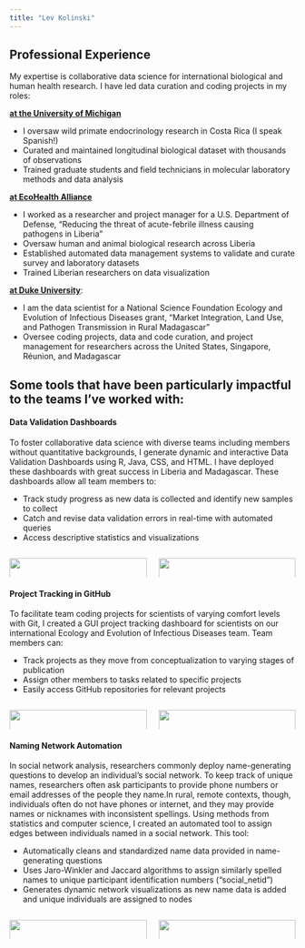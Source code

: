 ```yaml
---
title: "Lev Kolinski"
---
```

## Professional Experience
My expertise is collaborative data science for international biological and human health research. I have led data curation and coding projects in my roles:

[**at the University of Michigan**](https://sites.lsa.umich.edu/capuchin/)

-   I oversaw wild primate endocrinology research in Costa Rica (I speak Spanish!)
-   Curated and maintained longitudinal biological dataset with thousands of observations
-   Trained graduate students and field technicians in molecular laboratory methods and data analysis

[**at EcoHealth Alliance**](https://www.ecohealthalliance.org/program/whats-the-fever)

-   I worked as a researcher and project manager for a U.S. Department of Defense, "Reducing the threat of acute-febrile illness causing pathogens in Liberia"
-   Oversaw human and animal biological research across Liberia
-   Established automated data management systems to validate and curate survey and laboratory datasets
-   Trained Liberian researchers on data visualization

[**at Duke University**](https://sites.duke.edu/bassmadagascar/output-and-outcomes/market-integration-land-use-and-pathogen-transmission-in-rural-madagascar/):

-   I am the data scientist for a National Science Foundation Ecology and Evolution of Infectious Diseases grant, "Market Integration, Land Use, and Pathogen Transmission in Rural Madagascar"
-   Oversee coding projects, data and code curation, and project management for researchers across the United States, Singapore, Réunion, and Madagascar

## Some tools that have been particularly impactful to the teams I've worked with:

#### Data Validation Dashboards

To foster collaborative data science with diverse teams including members without quantitative backgrounds, I generate dynamic and interactive Data Validation Dashboards using R, Java, CSS, and HTML. I have deployed these dashboards with great success in Liberia and Madagascar. These dashboards allow all team members to:

-   Track study progress as new data is collected and identify new samples to collect
-   Catch and revise data validation errors in real-time with automated queries
-   Access descriptive statistics and visualizations

::: columns
::: {.column width="50%"}
![](Media/dashboard_validation.png){.zoomable fig-align="center" width="100%"}
:::

::: {.column width="50%"}
![](Media/dashboard_blood_pressure.png){.zoomable fig-align="center" width="100%"}
:::
:::

#### Project Tracking in GitHub

To facilitate team coding projects for scientists of varying comfort levels with Git, I created a GUI project tracking dashboard for scientists on our international Ecology and Evolution of Infectious Diseases team. Team members can:

-   Track projects as they move from conceptualization to varying stages of publication
-   Assign other members to tasks related to specific projects
-   Easily access GitHub repositories for relevant projects

::: columns
::: {.column width="50%"}
![](Media/github_project_tracker_1.png){.zoomable fig-align="center" width="100%"}
::: 
::: {.column width="50%"}
![](Media/github_project_tracker_2.png){.zoomable fig-align="center" width="100%"}
::: 
::: 

#### Naming Network Automation

In social network analysis, researchers commonly deploy name-generating questions to develop an individual's social network. To keep track of unique names, researchers often ask participants to provide phone numbers or email addresses of the people they name.In rural, remote contexts, though, individuals often do not have phones or internet, and they may provide names or nicknames with inconsistent spellings. Using methods from statistics and computer science, I created an automated tool to assign edges between individuals named in a social network. This tool:

-   Automatically cleans and standardized name data provided in name-generating questions
-   Uses Jaro-Winkler and Jaccard algorithms to assign similarly spelled names to unique participant identification numbers ("social_netid")
-   Generates dynamic network visualizations as new name data is added and unique individuals are assigned to nodes

::: columns
::: {.column width="50%"}
![](Media/jaro_winkler.png){.zoomable fig-align="center" width="100%"}
::: 
::: {.column width="50%"}
![](Media/network_vis.jpeg){.zoomable fig-align="center" width="100%"}
::: 
::: 


